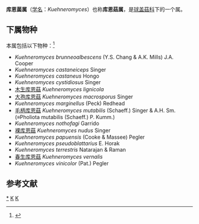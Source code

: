 {{Automatic Taxobox
| taxon = Kuehneromyces
| authority = Singer & A.H.Sm. (1946)
| image = Kuehneromyces mutabilis 01.JPG
| image_caption = Kuehneromyces mutabilis
| type species = Kuehneromyces mutabilis
| type species authority = (Schaeff.) Singer & A.H.Sm. (1946)
}}

'''库恩菌属'''（[[学名|学名]]：''Kuehneromyces''）也称'''库恩菇属'''，是[[球盖菇科|球盖菇科]]下的一个属。

==下属物种==
本属包括以下物种：<ref>{{cite web |title=Kuehneromyces Singer & A.H.Sm. |url=https://www.gbif.org/species/2533959 |website=GBIF |access-date=2022-05-05 |archive-date=2022-05-23 |archive-url=https://web.archive.org/web/20220523143426/https://www.gbif.org/species/2533959 }}</ref>
* ''Kuehneromyces brunneoalbescens'' (Y.S. Chang & A.K. Mills) J.A. Cooper
* ''Kuehneromyces castaneiceps'' Singer
* ''Kuehneromyces castaneus'' Hongo
* ''Kuehneromyces cystidiosus'' Singer
* [[木生库恩菇|木生库恩菇]] ''Kuehneromyces lignicola''
* [[大孢库恩菇|大孢库恩菇]] ''Kuehneromyces macrosporus'' Singer
* ''Kuehneromyces marginellus'' (Peck) Redhead
* [[毛柄库恩菇|毛柄库恩菇]] ''Kuehneromyces mutabilis'' (Schaeff.) Singer & A.H. Sm. (≡Pholiota mutabilis (Schaeff.) P. Kumm.)
* ''Kuehneromyces nothofagi'' Garrido
* [[裸库恩菇|裸库恩菇]] ''Kuehneromyces nudus'' Singer
* ''Kuehneromyces papuensis'' (Cooke & Massee) Pegler
* ''Kuehneromyces pseudoblattarius'' E. Horak
* ''Kuehneromyces terrestris'' Natarajan & Raman
* [[春生库恩菇|春生库恩菇]] ''Kuehneromyces vernalis''
* ''Kuehneromyces vinicolor'' (Pat.) Pegler

== 参考文献 ==
{{Reflist}}

{{taxonbar}}
[[Category:_库恩菌属|*]]
[[Category:_球盖菇科|K]]
[[Category:_1946年描述的分类群|K]]